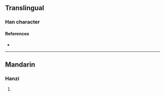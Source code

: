 {{character info/new}}
==Translingual==

===Han character===
{{Han char|rn=93|rad=牛|as=11|sn=15|four=|canj=HQIIH|ids=⿰牜參}}

====References====
* {{Han ref|kx=0703.330|dkj=20143|dj=1116.280|hdz=31819.120|uh=7299|ud=29337}}

----

==Mandarin==

===Hanzi===
{{cmn-hanzi|pin=[[sān]] ([[san1]])|wg=san<sup>1</sup>}}

# {{defn|lang=cmn|sort=牛11}}
